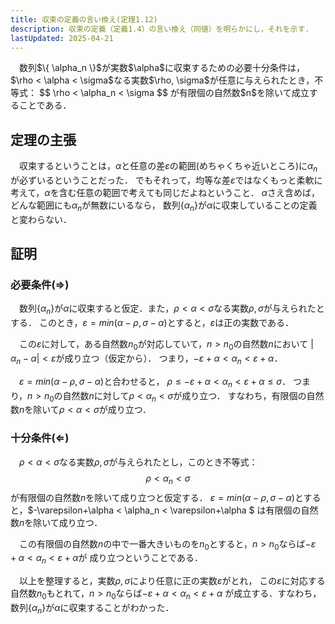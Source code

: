 ```yaml
---
title: 収束の定義の言い換え(定理1.12)
description: 収束の定義（定義1.4）の言い換え（同値）を明らかにし，それを示す.
lastUpdated: 2025-04-21
---
```


<Card title="定理1.12">
　数列$\{ \alpha_n \}$が実数$\alpha$に収束するための必要十分条件は，
$\rho < \alpha < \sigma$なる実数$\rho, \sigma$が任意に与えられたとき，不等式：
$$
\rho < \alpha_n < \sigma
$$
が有限個の自然数$n$を除いて成立することである．
</Card>

## 定理の主張
　収束するということは，$\alpha$と任意の差$\varepsilon$の範囲(めちゃくちゃ近いところ)に$\alpha_n$が必ずいるということだった．
でもそれって，均等な差$\varepsilon$ではなくもっと柔軟に考えて，$\alpha$を含む任意の範囲で考えても同じだよねということ．
$\alpha$さえ含めば，どんな範囲にも$\alpha_n$が無数にいるなら，
数列$\{ \alpha_n \}$が$\alpha$に収束していることの定義と変わらない．

## 証明
### 必要条件(⇒)
　数列$\{ \alpha_n \}$が$\alpha$に収束すると仮定．また，$\rho < \alpha < \sigma$なる実数$\rho, \sigma$が与えられたとする．
このとき，$\varepsilon = min(\alpha-\rho, \sigma-\alpha)$とすると，$\varepsilon$は正の実数である．

　この$\varepsilon$に対して，ある自然数$n_0$が対応していて，$n > n_0$の自然数$n$において
$|\alpha_n - \alpha| < \varepsilon$が成り立つ（仮定から）．
つまり，$-\varepsilon + \alpha < \alpha_n < \varepsilon + \alpha$．

　$\varepsilon = min(\alpha-\rho, \sigma-\alpha)$と合わせると，
$\rho \leq -\varepsilon + \alpha < \alpha_n < \varepsilon + \alpha \leq \sigma$．
つまり，$n > n_0$の自然数$n$に対して$\rho < \alpha_n < \sigma$が成り立つ．
すなわち，有限個の自然数$n$を除いて$\rho < \alpha < \sigma$が成り立つ．

### 十分条件(⇐)
　$\rho < \alpha < \sigma$なる実数$\rho, \sigma$が与えられたとし，このとき不等式：
$$
\rho < \alpha_n < \sigma
$$
が有限個の自然数$n$を除いて成り立つと仮定する．
$\varepsilon = min(\alpha-\rho, \sigma-\alpha)$とすると，$-\varepsilon+\alpha < \alpha_n < \varepsilon+\alpha $
は有限個の自然数$n$を除いて成り立つ．

　この有限個の自然数$n$の中で一番大きいものを$n_0$とすると，$n > n_0$ならば$-\varepsilon+\alpha < \alpha_n < \varepsilon+\alpha$が
成り立つということである．

　以上を整理すると，実数$\rho, \sigma$により任意に正の実数$\varepsilon$がとれ，
この$\varepsilon$に対応する自然数$n_0$もとれて，$n > n_0$ならば$-\varepsilon+\alpha < \alpha_n < \varepsilon+\alpha$
が成立する．すなわち，数列$\{ \alpha_n \}$が$\alpha$に収束することがわかった．


